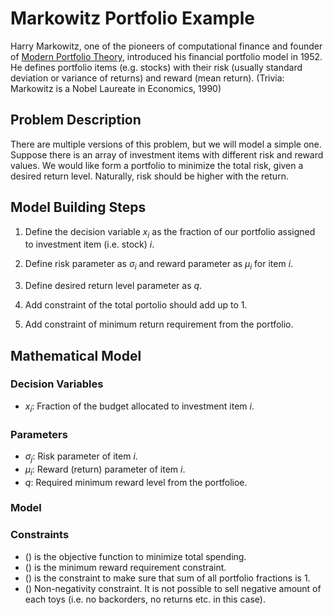 # Markowitz Portfolio Example

Harry Markowitz, one of the pioneers of computational finance and founder of [Modern Portfolio Theory](https://en.wikipedia.org/wiki/Modern_portfolio_theory), introduced his financial portfolio model in 1952. He defines portfolio items (e.g. stocks) with their risk (usually standard deviation or variance of returns) and reward (mean return). (Trivia: Markowitz is a Nobel Laureate in Economics, 1990)

## Problem Description

There are multiple versions of this problem, but we will model a simple one. Suppose there is an array of investment items with different risk and reward values. We would like form a portfolio to minimize the total risk, given a desired return level. Naturally, risk should be higher with the return.

## Model Building Steps

1. Define the decision variable $x_{i}$ as the fraction of our portfolio assigned to investment item (i.e. stock) $i$.

2. Define risk parameter as $\sigma_{i}$ and reward parameter as $\mu_{i}$ for item $i$.

3. Define desired return level parameter as $q$.

4. Add constraint of the total portolio should add up to $1$. 

5. Add constraint of minimum return requirement from the portfolio.

## Mathematical Model

### Decision Variables

+ $x_{i}$: Fraction of the budget allocated to investment item $i$.  

### Parameters

+ $\sigma_{j}$: Risk parameter of item $i$.
+ $\mu_{i}$: Reward (return) parameter of item $i$.
+ $q$: Required minimum reward level from the portfolioe.

### Model

\begin{gather}
\min z = \sum_{i} \sigma_{i} x_{i} \label{eq:obj.fun} \\
s.t. \nonumber \\
\sum_i \mu_{i}x_{i} \ge q \label{eq:reward.constraint} \\
\sum_i x_{i} = 1 \label{eq:portfolio.constraint} \\
x_{i} \ge 0, \ \forall_i \label{eq:non-negativity}\\
\end{gather}

### Constraints

+ (\ref{eq:obj.fun}) is the objective function to minimize total spending. 
+ (\ref{eq:reward.constraint}) is the minimum reward requirement constraint.
+ (\ref{eq:portfolio.constraint}) is the constraint to make sure that sum of all portfolio fractions is 1.
+ (\ref{eq:non-negativity}) Non-negativity constraint. It is not possible to sell negative amount of each toys (i.e. no backorders, no returns etc. in this case).